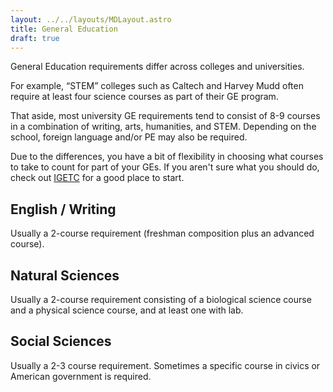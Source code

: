 ```yaml
---
layout: ../../layouts/MDLayout.astro
title: General Education
draft: true
---
```





General Education requirements differ across colleges and universities.

For example, “STEM” colleges such as Caltech and Harvey Mudd often require at least four science courses as part of their GE program.

That aside, most university GE requirements tend to consist of 8-9 courses in a combination of writing, arts, humanities, and STEM. Depending on the school, foreign language and/or PE may also be required.

Due to the differences, you have a bit of flexibility in choosing what courses to take to count for part of your GEs. If you aren't sure what you should do, check out [IGETC](https://admission.universityofcalifornia.edu/admission-requirements/transfer-requirements/preparing-to-transfer/general-education-igetc/igetc/) for a good place to start.

## English / Writing

Usually a 2-course requirement (freshman composition plus an advanced course).

<FreshmanComposition />
<AdvancedComposition />
<CriticalThinking />

## Natural Sciences

Usually a 2-course requirement consisting of a biological science course and a physical science course, and at least one with lab.

<IntroductionToBiology />
<CellBiology />
<NaturalSciences />
<IntroductionToChemistry />
<GeneralChemistryI />

## Social Sciences

Usually a 2-3 course requirement. Sometimes a specific course in civics or American government is required.

<AmericanGovernment />
<Economics />
<Macroeconomics />
<Microeconomics />
<IntroductionToPsychology />
<IntroductionToSociology />
<OverviewOfAmericanHistory />
<USHistoryI />
<USHistoryII />
